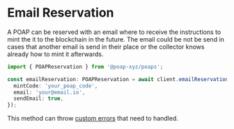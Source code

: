 # Email Reservation

A POAP can be reserved with an email where to receive the instructions to mint
the it to the blockchain in the future. The email could be not be send in cases
that another email is send in their place or the collector knows already how to
mint it afterwards.

```typescript
import { POAPReservation } from '@poap-xyz/poaps';

const emailReservation: POAPReservation = await client.emailReservation({
  mintCode: 'your_poap_code',
  email: 'your@email.io',
  sendEmail: true,
});
```

This method can throw [custom errors](Errors) that need to handled.
